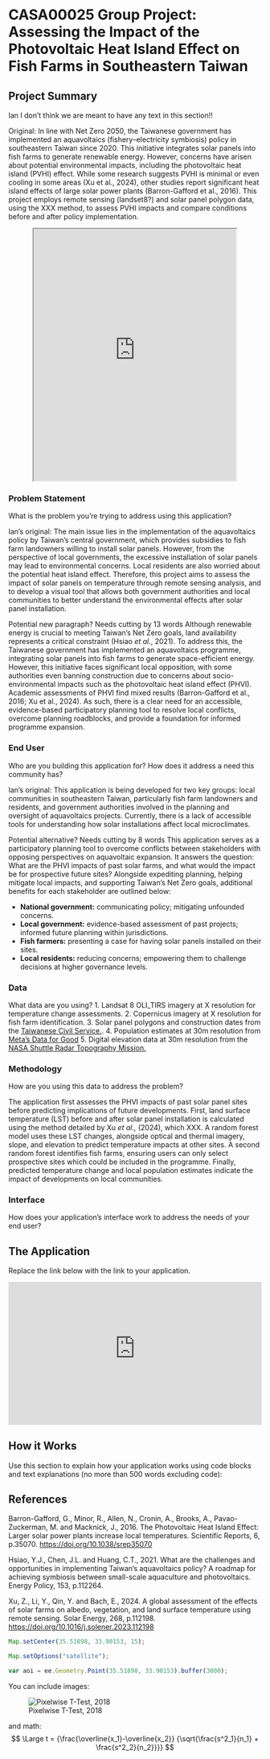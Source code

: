 # CASA00025 Group Project: Assessing the Impact of the Photovoltaic Heat Island Effect on Fish Farms in Southeastern Taiwan

## Project Summary 

Ian I don’t think we are meant to have any text in this section!!

Original:
In line with Net Zero 2050, the Taiwanese government has implemented an aquavoltaics (fishery–electricity symbiosis) policy in southeastern Taiwan since 2020. This initiative integrates solar panels into fish farms to generate renewable energy. However, concerns have arisen about potential environmental impacts, including the photovoltaic heat island (PVHI) effect. While some research suggests PVHI is minimal or even cooling in some areas (Xu et al., 2024), other studies report significant heat island effects of large solar power plants (Barron-Gafford et al., 2016). This project employs remote sensing (landset8?) and solar panel polygon data, using the XXX method, to assess PVHI impacts and compare conditions before and after policy implementation.

:::{.column-page style="text-align: center;"}
<iframe src='https://www.youtube.com/embed/nRabktbLZyA' width='80%' height='500px'></iframe>
:::

### Problem Statement 
What is the problem you’re trying to address using this application?

Ian’s original:
The main issue lies in the implementation of the aquavoltaics policy by Taiwan’s central government, which provides subsidies to fish farm landowners willing to install solar panels. However, from the perspective of local governments, the excessive installation of solar panels may lead to environmental concerns. Local residents are also worried about the potential heat island effect. Therefore, this project aims to assess the impact of solar panels on temperature through remote sensing analysis, and to develop a visual tool that allows both government authorities and local communities to better understand the environmental effects after solar panel installation.

Potential new paragraph? Needs cutting by 13 words
Although renewable energy is crucial to meeting Taiwan’s Net Zero goals, land availability represents a critical constraint (Hsiao *et al.*, 2021). To address this, the Taiwanese government has implemented an aquavoltaics programme, integrating solar panels into fish farms to generate space-efficient energy. However, this initiative faces significant local opposition, with some authorities even banning construction due to concerns about socio-environmental impacts such as the photovoltaic heat island effect (PHVI). Academic assessments of PHVI find mixed results (Barron-Gafford et al., 2016; Xu et al., 2024). As such, there is a clear need for an accessible, evidence-based participatory planning tool to resolve local conflicts, overcome planning roadblocks, and provide a foundation for informed programme expansion.

### End User 
Who are you building this application for? How does it address a need this community has?

Ian’s original:
This application is being developed for two key groups: local communities in southeastern Taiwan, particularly fish farm landowners and residents, and government authorities involved in the planning and oversight of aquavoltaics projects. Currently, there is a lack of accessible tools for understanding how solar installations affect local microclimates.

Potential alternative? Needs cutting by 8 words
This application serves as a participatory planning tool to overcome conflicts between stakeholders with opposing perspectives on aquavoltaic expansion. It answers the question: What are the PHVI impacts of past solar farms, and what would the impact be for prospective future sites? Alongside expediting planning, helping mitigate local impacts, and supporting Taiwan’s Net Zero goals, additional benefits for each stakeholder are outlined below:

- **National government:** communicating policy; mitigating unfounded concerns.
- **Local government:** evidence-based assessment of past projects; informed future planning within jurisdictions.
- **Fish farmers:** presenting a case for having solar panels installed on their sites.
- **Local residents:** reducing concerns; empowering them to challenge decisions at higher governance levels.

### Data
What data are you using?
1. Landsat 8 OLI_TIRS imagery at X resolution for temperature change assessments.
2. Copernicus imagery at X resolution for fish farm identification.
3. Solar panel polygons and construction dates from the [Taiwanese Civil Service.](https://github.com/kiang/moeaea.gov.tw). 
4. Population estimates at 30m resolution from [Meta’s Data for Good](https://dataforgood.facebook.com/dfg/tools/high-resolution-population-density-maps)
5. Digital elevation data at 30m resolution from the [NASA Shuttle Radar Topography Mission.](https://developers.google.com/earth-engine/datasets/catalog/USGS_SRTMGL1_003)


### Methodology
How are you using this data to address the problem?

The application first assesses the PHVI impacts of past solar panel sites before predicting implications of future developments. First, land surface temperature (LST) before and after solar panel installation is calculated using the method detailed by Xu *et al.,* (2024), which XXX. A random forest model uses these LST changes, alongside optical and thermal imagery, slope, and elevation to predict temperature impacts at other sites. A second random forest identifies fish farms, ensuring users can only select prospective sites which could be included in the programme. Finally, predicted temperature change and local population estimates indicate the impact of developments on local communities.

### Interface
How does your application's interface work to address the needs of your end user?

## The Application 

Replace the link below with the link to your application.

:::{.column-page}

<div style="position: relative; padding-bottom: 56.25%; height: 0; overflow: hidden; max-width: 100%;">
  <iframe 
    src='https://ee-iantserntw.projects.earthengine.app/view/pv-heat-impact-tracker'
    style="position: absolute; top: 0; left: 0; width: 100%; height: 100%;"
    frameborder='0'
    scrolling='no'
    loading='lazy'
    allowfullscreen>
  </iframe>
</div>

:::


## How it Works 

Use this section to explain how your application works using code blocks and text explanations (no more than 500 words excluding code):

## References

Barron-Gafford, G., Minor, R., Allen, N., Cronin, A., Brooks, A., Pavao-Zuckerman, M. and Macknick, J., 2016. The Photovoltaic Heat Island Effect: Larger solar power plants increase local temperatures. Scientific Reports, 6, p.35070. [https://doi.org/10.1038/srep35070](https://doi.org/10.1038/srep35070)

Hsiao, Y.J., Chen, J.L. and Huang, C.T., 2021. What are the challenges and opportunities in implementing Taiwan's aquavoltaics policy? A roadmap for achieving symbiosis between small-scale aquaculture and photovoltaics. Energy Policy, 153, p.112264.

Xu, Z., Li, Y., Qin, Y. and Bach, E., 2024. A global assessment of the effects of solar farms on albedo, vegetation, and land surface temperature using remote sensing. Solar Energy, 268, p.112198. [https://doi.org/10.1016/j.solener.2023.112198](https://doi.org/10.1016/j.solener.2023.112198)



```js
Map.setCenter(35.51898, 33.90153, 15);

Map.setOptions("satellite");

var aoi = ee.Geometry.Point(35.51898, 33.90153).buffer(3000);
```

You can include images:

![Pixelwise T-Test, 2018](images/beirut_change_2020.jpg)

and math:
$$ \Large t = {\frac{\overline{x_1}-\overline{x_2}} {\sqrt{\frac{s^2_1}{n_1} + \frac{s^2_2}{n_2}}}} $$








